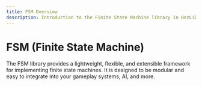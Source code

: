 ```yaml
---
title: FSM Overview
description: Introduction to the Finite State Machine library in HezLibs.
---
```



# FSM (Finite State Machine)

The FSM library provides a lightweight, flexible, and extensible framework for implementing finite state machines.
It is designed to be modular and easy to integrate into your gameplay systems, AI, and more.

<Cards>
    <Card title="🪶 Lightweight" description="Minimal overhead, no dependencies." />
    <Card title="🔧 Extensible" description="Easily create custom states and transitions." />
    <Card title="🎮 Engine Agnostic" description="Can be used in any C# project." />
</Cards>
